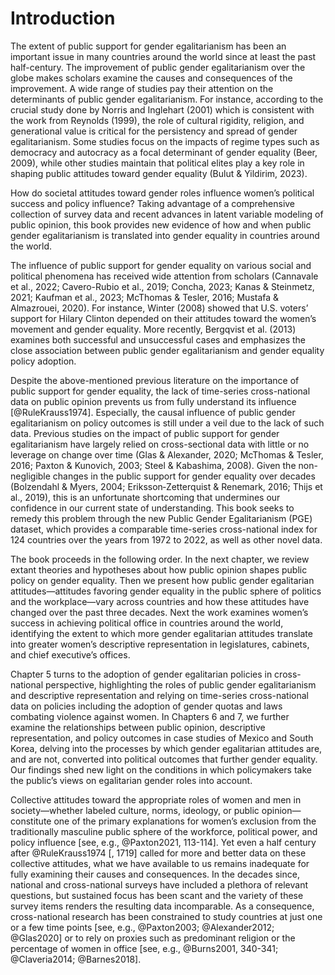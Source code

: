# Introduction

The extent of public support for gender egalitarianism has been an important issue in many countries around the world since at least the past half-century.
The improvement of public gender egalitarianism over the globe makes scholars examine the causes and consequences of the improvement.
A wide range of studies pay their attention on the determinants of public gender egalitarianism.
For instance, according to the crucial study done by Norris and Inglehart (2001) which is consistent with the work from Reynolds (1999), the role of cultural rigidity, religion, and generational value is critical for the persistency and spread of gender egalitarianism.
Some studies focus on the impacts of regime types such as democracy and autocracy as a focal determinant of gender equality (Beer, 2009), while other studies maintain that political elites play a key role in shaping public attitudes toward gender equality (Bulut & Yildirim, 2023).

How do societal attitudes toward gender roles influence women's political success and policy influence?
Taking advantage of a comprehensive collection of survey data and recent advances in latent variable modeling of public opinion, this book provides new evidence of how and when public gender egalitarianism is translated into gender equality in countries around the world.

The influence of public support for gender equality on various social and political phenomena has received wide attention from scholars (Cannavale et al., 2022; Cavero-Rubio et al., 2019; Concha, 2023; Kanas & Steinmetz, 2021; Kaufman et al., 2023; McThomas & Tesler, 2016; Mustafa & Almazrouei, 2020).
For instance, Winter (2008) showed that U.S. voters' support for Hilary Clinton depended on their attitudes toward the women's movement and gender equality.
More recently, Bergqvist et al. (2013) examines both successful and unsuccessful cases and emphasizes the close association between public gender egalitarianism and gender equality policy adoption.

Despite the above-mentioned previous literature on the importance of public support for gender equality, the lack of time-series cross-national data on public opinion prevents us from fully understand its influence [@RuleKrauss1974].
Especially, the causal influence of public gender egalitarianism on policy outcomes is still under a veil due to the lack of such data.
Previous studies on the impact of public support for gender egalitarianism have largely relied on cross-sectional data with little or no leverage on change over time (Glas & Alexander, 2020; McThomas & Tesler, 2016; Paxton & Kunovich, 2003; Steel & Kabashima, 2008). 
Given the non-negligible changes in the public support for gender equality over decades (Bolzendahl & Myers, 2004; Eriksson‐Zetterquist & Renemark, 2016; Thijs et al., 2019), this is an unfortunate shortcoming that undermines our confidence in our current state of understanding.
This book seeks to remedy this problem through the new Public Gender Egalitarianism (PGE) dataset, which provides a comparable time-series cross-national index for 124 countries over the years from 1972 to 2022, as well as other novel data.


The book proceeds in the following order.
In the next chapter, we review extant theories and hypotheses about how public opinion shapes public policy on gender equality.
Then we present how public gender egalitarian attitudes---attitudes favoring gender equality in the public sphere of politics and the workplace---vary across countries and how these attitudes have changed over the past three decades.
Next the work examines women's success in achieving political office in countries around the world, identifying the extent to which more gender egalitarian attitudes translate into greater women's descriptive representation in legislatures, cabinets, and chief executive's offices.

Chapter 5 turns to the adoption of gender egalitarian policies in cross-national perspective, highlighting the roles of public gender egalitarianism and descriptive representation and relying on time-series cross-national data on policies including the adoption of gender quotas and laws combating violence against women.
In Chapters 6 and 7, we further examine the relationships between public opinion, descriptive representation, and policy outcomes in case studies of Mexico and South Korea, delving into the processes by which gender egalitarian attitudes are, and are not, converted into political outcomes that further gender equality.
Our findings shed new light on the conditions in which policymakers take the public's views on egalitarian gender roles into account.

Collective attitudes toward the appropriate roles of women and men in society---whether labeled culture, norms, ideology, or public opinion---constitute one of the primary explanations for women's exclusion from the traditionally masculine public sphere of the workforce, political power, and policy influence [see, e.g., @Paxton2021, 113-114].
Yet even a half century after @RuleKrauss1974 [, 1719] called for more and better data on these collective attitudes, what we have available to us remains inadequate for fully examining their causes and consequences.
In the decades since, national and cross-national surveys have included a plethora of relevant questions, but sustained focus has been scant and the variety of these survey items renders the resulting data incomparable.
As a consequence, cross-national research has been constrained to study countries at just one or a few time points [see, e.g., @Paxton2003; @Alexander2012; @Glas2020] or to rely on proxies such as predominant religion or the percentage of women in office [see, e.g., @Burns2001, 340-341; @Claveria2014; @Barnes2018].
